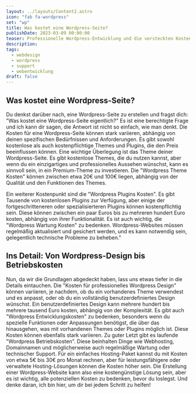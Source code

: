 ```yaml
---
layout: ../layouts/Content2.astro
icon: "fab fa-wordpress"
set: "wp"
title: Was kostet eine Wordpress-Seite?
publishDate: 2023-03-09 00:00:00
teaser: Professionelle Wordpress-Entwicklung und die versteckten Kosten
description:
tags:
  - webdesign
  - wordpress
  - support
  - webentwicklung
draft: false
---
```


## Was kostet eine Wordpress-Seite?
Du denkst darüber nach, eine Wordpress-Seite zu erstellen und fragst dich: "Was kostet eine Wordpress-Seite eigentlich?" Es ist eine berechtigte Frage und ich kann dir sagen, die Antwort ist nicht so einfach, wie man denkt.
Die Kosten für eine Wordpress-Seite können stark variieren, abhängig von deinen spezifischen Bedürfnissen und Anforderungen. Es gibt sowohl kostenlose als auch kostenpflichtige Themes und Plugins, die den Preis beeinflussen können.
Eine wichtige Überlegung ist das Theme deiner Wordpress-Seite. Es gibt kostenlose Themes, die du nutzen kannst, aber wenn du ein einzigartiges und professionelles Aussehen wünschst, kann es sinnvoll sein, in ein Premium-Theme zu investieren. Die "Wordpress Theme Kosten" können zwischen etwa 20€ und 100€ liegen, abhängig von der Qualität und den Funktionen des Themes.

Ein weiterer Kostenpunkt sind die "Wordpress Plugins Kosten". Es gibt Tausende von kostenlosen Plugins zur Verfügung, aber einige der fortgeschritteneren oder spezialisierteren Plugins können kostenpflichtig sein. Diese können zwischen ein paar Euros bis zu mehreren hundert Euro kosten, abhängig von ihrer Funktionalität.
Es ist auch wichtig, die "Wordpress Wartung Kosten" zu bedenken. Wordpress-Websites müssen regelmäßig aktualisiert und gesichert werden, und es kann notwendig sein, gelegentlich technische Probleme zu beheben."


<ImageWD />
<CTA classes="mb-5 p-3 text-center" />

## Ins Detail: Von Wordpress-Design bis Betriebskosten
Nun, da wir die Grundlagen abgedeckt haben, lass uns etwas tiefer in die Details eintauchen.
Die "Kosten für professionelles Wordpress Design" können variieren, je nachdem, ob du ein vorhandenes Theme verwendest und es anpasst, oder ob du ein vollständig benutzerdefiniertes Design wünschst. Ein benutzerdefiniertes Design kann mehrere hundert bis mehrere tausend Euro kosten, abhängig von der Komplexität.
Es gibt auch "Wordpress Entwicklungskosten" zu bedenken, besonders wenn du spezielle Funktionen oder Anpassungen benötigst, die über das hinausgehen, was mit vorhandenen Themes oder Plugins möglich ist. Diese Kosten können ebenfalls stark variieren.
Zu guter Letzt gibt es laufende "Wordpress Betriebskosten". Diese beinhalten Dinge wie Webhosting, Domainnamen und möglicherweise auch regelmäßige Wartung oder technischer Support. Für ein einfaches Hosting-Paket kannst du mit Kosten von etwa 5€ bis 30€ pro Monat rechnen, aber für leistungsfähigere oder verwaltete Hosting-Lösungen können die Kosten höher sein.
Die Erstellung einer Wordpress-Website kann also eine kostengünstige Lösung sein, aber es ist wichtig, alle potenziellen Kosten zu bedenken, bevor du loslegst. Und denke daran, ich bin hier, um dir bei jedem Schritt zu helfen!

<ImageWD />
<CTA classes="mb-5 p-3 text-center" />
